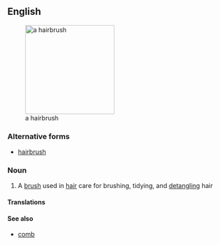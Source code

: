 {{also|hairbrush}}

==English==
[[Image:Hairbrush.jpg|thumb|right|200px|a hairbrush]]

===Alternative forms===
* [[hairbrush]]

===Noun===
{{en-noun|head=[[hair]]-[[brush]]|es}}

# A [[brush]] used in [[hair]] care for brushing, tidying, and [[detangle|detangling]] hair

====Translations====
{{trans-see|a brush used in hair care|hairbrush}}

====See also====
* [[comb]]